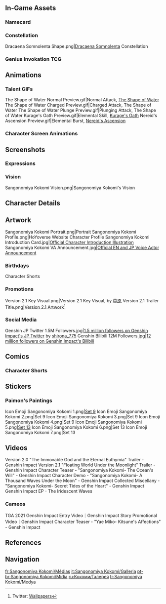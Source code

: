 {{CharacterTabs}}
{{TOC limit}}
==In-Game Assets==
{{Assets}}

===Namecard===
{{Assets/Namecard|The Deep|Sangonomiya Kokomi}}

===Constellation===
<gallery>Dracaena Somnolenta Shape.png|[[Dracaena Somnolenta]] Constellation</gallery>

===Genius Invokation TCG===
{{Genius Invokation TCG Cards by Featured Gallery}}

==Animations==
===Talent GIFs===
<gallery>
The Shape of Water Normal Preview.gif|Normal Attack, [[The Shape of Water]]
The Shape of Water Charged Preview.gif|Charged Attack, The Shape of Water
The Shape of Water Plunge Preview.gif|Plunging Attack, The Shape of Water
Kurage's Oath Preview.gif|Elemental Skill, [[Kurage's Oath]]
Nereid's Ascension Preview.gif|Elemental Burst, [[Nereid's Ascension]]
</gallery>

===Character Screen Animations===
{{Preview/CharacterAnimations}}

==Screenshots==
===Expressions===
{{Character Expression|Sangonomiya Kokomi|Default|Smiley|Pensive}}

===Vision===
<gallery>Sangonomiya Kokomi Vision.png|Sangonomiya Kokomi's Vision</gallery>

==Character Details==
{{Files by Character Gallery|Character Details|character=Sangonomiya Kokomi}}

==Artwork==
<gallery>
Sangonomiya Kokomi Portrait.png|Portrait
Sangonomiya Kokomi Profile.png|HoYoverse Website Character Profile
Sangonomiya Kokomi Introduction Card.jpg|[https://www.hoyolab.com/article/587411 Official Character Introduction Illustration]
Sangonomiya Kokomi VA Announcement.jpg|[https://twitter.com/genshinimpact/status/1438019754053283846 Official EN and JP Voice Actor Announcement]
</gallery>

===Birthdays===
{{Files by Character Gallery|Sangonomiya Kokomi Birthday Artwork|character = Sangonomiya Kokomi|not1=Character Shorts|not2=Taking Pictures and Recounting Good Times Images}}

;Character Shorts
{{Files by Character Gallery|Sangonomiya Kokomi Birthday Artwork|character = Sangonomiya Kokomi|not1=Character Birthday Artwork|not2=Taking Pictures and Recounting Good Times Images}}
<!--
;Taking Pictures and Recounting Good Times
{{Main|Taking Pictures and Recounting Good Times/Story/Sangonomiya Kokomi}}
{{Files by Character Gallery|Sangonomiya Kokomi Birthday Artwork|character = Sangonomiya Kokomi|not1=Character Shorts|not2=Character Birthday Artwork}}

===Holidays===
{{Files by Character Gallery|Holiday Artwork}}
-->
===Promotions===
<gallery>
Version 2.1 Key Visual.png|Version 2.1 Key Visual, by [https://www.pixiv.net/en/users/208060 中原]
Version 2.1 Trailer Title.png|[https://twitter.com/GenshinImpact/status/1432191348111671298 Version 2.1 Artwork]<ref>Twitter: [https://twitter.com/Genshin_7/status/1457558498816901122 Wallpapers]</ref>
</gallery>

===Social Media===
<gallery>
Genshin JP Twitter 1.5M Followers.jpg|[https://twitter.com/Genshin_7/status/1443182444178337793 1.5 million followers on Genshin Impact's JP Twitter] by [https://twitter.com/shirona_775 shirona_775]<!-- 2021-09-29 -->
Genshin Bilibili 12M Followers.jpg|[https://t.bilibili.com/678534524203696144 12 million followers on Genshin Impact's Bilibili] <!-- 2022-07-03 -->
</gallery>
<!--
===Miscellaneous===
<gallery>

</gallery>
--><!--
==Event Artwork==
===EventName===
{{Main|EventName}}
<gallery>

</gallery>
-->
==Comics==
===Character Shorts===
{{Files by Character Gallery|Character Shorts|character = Sangonomiya Kokomi|not1=Sangonomiya Kokomi Birthday Artwork}}

==Stickers==
===Paimon's Paintings===
{{Main|Paimon's Paintings}}
<gallery>
Icon Emoji Sangonomiya Kokomi 1.png|[[Paimon's Paintings#Set 9|Set 9]]
Icon Emoji Sangonomiya Kokomi 2.png|Set 9
Icon Emoji Sangonomiya Kokomi 3.png|Set 9
Icon Emoji Sangonomiya Kokomi 4.png|Set 9
Icon Emoji Sangonomiya Kokomi 5.png|[[Paimon's Paintings#Set 13|Set 13]]
Icon Emoji Sangonomiya Kokomi 6.png|Set 13
Icon Emoji Sangonomiya Kokomi 7.png|Set 13
</gallery>

==Videos==
<gallery>
Version 2.0 "The Immovable God and the Eternal Euthymia" Trailer - Genshin Impact
Version 2.1 "Floating World Under the Moonlight" Trailer - Genshin Impact
Character Teaser - "Sangonomiya Kokomi- The Ocean's Will" - Genshin Impact
Character Demo - "Sangonomiya Kokomi- A Thousand Waves Under the Moon" - Genshin Impact
Collected Miscellany - "Sangonomiya Kokomi- Secret Tides of the Heart" - Genshin Impact
Genshin Impact EP - The Iridescent Waves
</gallery>

===Cameos===
<gallery>
TGA 2021 Genshin Impact Entry Video｜Genshin Impact
Story Promotional Video｜Genshin Impact
Character Teaser - "Yae Miko- Kitsune's Affections" - Genshin Impact
</gallery>

==References==
{{Reflist}}

==Navigation==
{{Character Navbox|link type=media}}

[[fr:Sangonomiya Kokomi/Médias]]
[[it:Sangonomiya Kokomi/Galleria]]
[[pt-br:Sangonomiya Kokomi/Mídia]]
[[ru:Кокоми/Галерея]]
[[tr:Sangonomiya Kokomi/Medya]]